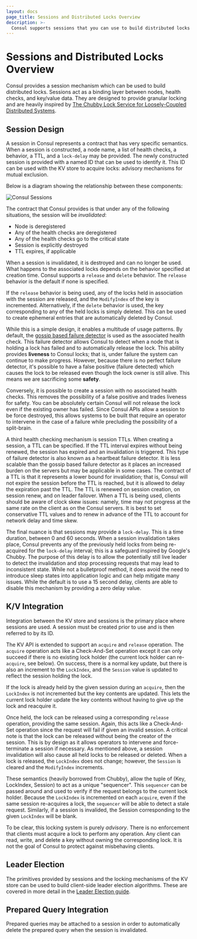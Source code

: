 ```yaml
---
layout: docs
page_title: Sessions and Distributed Locks Overview
description: >-
  Consul supports sessions that you can use to build distributed locks with granular locking. Learn about sessions, how they can prevent ""split-brain"" systems by ensuring consistency in deployments, and how they can integrate with the key/value (KV) store.
---
```


# Sessions and Distributed Locks Overview

Consul provides a session mechanism which can be used to build distributed locks. Sessions act as a binding layer between nodes, health checks, and key/value data. They are designed to provide granular locking and are heavily inspired by [The Chubby Lock Service for Loosely-Coupled Distributed Systems](http://research.google.com/archive/chubby.html).

## Session Design

A session in Consul represents a contract that has very specific semantics. When a session is constructed, a node name, a list of health checks, a behavior, a TTL, and a `lock-delay` may be provided. The newly constructed session is provided with a named ID that can be used to identify it. This ID can be used with the KV store to acquire locks: advisory mechanisms for mutual exclusion.

Below is a diagram showing the relationship between these components:

![Consul Sessions](/img/consul-sessions.png)

The contract that Consul provides is that under any of the following situations, the session will be _invalidated_:

- Node is deregistered
- Any of the health checks are deregistered
- Any of the health checks go to the critical state
- Session is explicitly destroyed
- TTL expires, if applicable

When a session is invalidated, it is destroyed and can no longer be used. What happens to the associated locks depends on the behavior specified at creation time. Consul supports a `release` and `delete` behavior. The `release` behavior is the default if none is specified.

If the `release` behavior is being used, any of the locks held in association with the session are released, and the `ModifyIndex` of the key is incremented. Alternatively, if the `delete` behavior is used, the key corresponding to any of the held locks is simply deleted. This can be used to create ephemeral entries that are automatically deleted by Consul.

While this is a simple design, it enables a multitude of usage patterns. By default, the [gossip based failure detector](/consul/docs/architecture/gossip) is used as the associated health check. This failure detector allows Consul to detect when a node that is holding a lock has failed and to automatically release the lock. This ability provides **liveness** to Consul locks; that is, under failure the system can continue to make progress. However, because there is no perfect failure detector, it's possible to have a false positive (failure detected) which causes the lock to be released even though the lock owner is still alive. This means we are sacrificing some **safety**.

Conversely, it is possible to create a session with no associated health checks. This removes the possibility of a false positive and trades liveness for safety. You can be absolutely certain Consul will not release the lock even if the existing owner has failed. Since Consul APIs allow a session to be force destroyed, this allows systems to be built that require an operator to intervene in the case of a failure while precluding the possibility of a split-brain.

A third health checking mechanism is session TTLs. When creating a session, a TTL can be specified. If the TTL interval expires without being renewed, the session has expired and an invalidation is triggered. This type of failure detector is also known as a heartbeat failure detector. It is less scalable than the gossip based failure detector as it places an increased burden on the servers but may be applicable in some cases. The contract of a TTL is that it represents a lower bound for invalidation; that is, Consul will not expire the session before the TTL is reached, but it is allowed to delay the expiration past the TTL. The TTL is renewed on session creation, on session renew, and on leader failover. When a TTL is being used, clients should be aware of clock skew issues: namely, time may not progress at the same rate on the client as on the Consul servers. It is best to set conservative TTL values and to renew in advance of the TTL to account for network delay and time skew.

The final nuance is that sessions may provide a `lock-delay`. This is a time duration, between 0 and 60 seconds. When a session invalidation takes place, Consul prevents any of the previously held locks from being re-acquired for the `lock-delay` interval; this is a safeguard inspired by Google's Chubby. The purpose of this delay is to allow the potentially still live leader to detect the invalidation and stop processing requests that may lead to inconsistent state. While not a bulletproof method, it does avoid the need to introduce sleep states into application logic and can help mitigate many issues. While the default is to use a 15 second delay, clients are able to disable this mechanism by providing a zero delay value.

## K/V Integration

Integration between the KV store and sessions is the primary place where sessions are used. A session must be created prior to use and is then referred to by its ID.

The KV API is extended to support an `acquire` and `release` operation. The `acquire` operation acts like a Check-And-Set operation except it can only succeed if there is no existing lock holder (the current lock holder can re-`acquire`, see below). On success, there is a normal key update, but there is also an increment to the `LockIndex`, and the `Session` value is updated to reflect the session holding the lock.

If the lock is already held by the given session during an `acquire`, then the `LockIndex` is not incremented but the key contents are updated. This lets the current lock holder update the key contents without having to give up the lock and reacquire it.

Once held, the lock can be released using a corresponding `release` operation, providing the same session. Again, this acts like a Check-And-Set operation since the request will fail if given an invalid session. A critical note is that the lock can be released without being the creator of the session. This is by design as it allows operators to intervene and force-terminate a session if necessary. As mentioned above, a session invalidation will also cause all held locks to be released or deleted. When a lock is released, the `LockIndex` does not change; however, the `Session` is cleared and the `ModifyIndex` increments.

These semantics (heavily borrowed from Chubby), allow the tuple of (Key, LockIndex, Session) to act as a unique "sequencer". This `sequencer` can be passed around and used to verify if the request belongs to the current lock holder. Because the `LockIndex` is incremented on each `acquire`, even if the same session re-acquires a lock, the `sequencer` will be able to detect a stale request. Similarly, if a session is invalided, the Session corresponding to the given `LockIndex` will be blank.

To be clear, this locking system is purely _advisory_. There is no enforcement that clients must acquire a lock to perform any operation. Any client can read, write, and delete a key without owning the corresponding lock. It is not the goal of Consul to protect against misbehaving clients.

## Leader Election

The primitives provided by sessions and the locking mechanisms of the KV store can be used to build client-side leader election algorithms. These are covered in more detail in the [Leader Election guide](/consul/tutorials/developer-configuration/application-leader-elections).

## Prepared Query Integration

Prepared queries may be attached to a session in order to automatically delete the prepared query when the session is invalidated.

